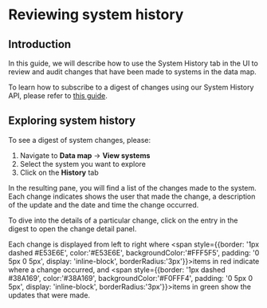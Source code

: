 
# Reviewing system history
<TutorialKey duration="2" product="Fides" topic="Data Mapping" video="true" interactive="true"/>

## Introduction

In this guide, we will describe how to use the System History tab in the UI to review and audit changes that have been made to systems in the data map.

<Callout emoji="" type="info">To learn how to subscribe to a digest of changes using our System History API, please refer to [this guide](/dev-docs/api/system_history_api).</Callout>

## Exploring system history

To see a digest of system changes, please:

1. Navigate to **Data map** → **View systems**
2. Select the system you want to explore
3. Click on the **History** tab

In the resulting pane, you will find a list of the changes made to the system. Each change indicates shows the user that made the change, a description of the update and the date and time the change occurred. 

<Screenshot img="/assets/img/tutorials/history-viewer.gif" description="Viewing system history" />

To dive into the details of a particular change, click on the entry in the digest to open the change detail panel.

Each change is displayed from left to right where <span style={{border: '1px dashed #E53E6E', color:'#E53E6E', backgroundColor:'#FFF5F5', padding: '0 5px 0 5px', display: 'inline-block', borderRadius:'3px'}}>items in red</span> indicate where a change occurred, and <span style={{border: '1px dashed #38A169', color:'#38A169', backgroundColor:'#F0FFF4', padding: '0 5px 0 5px', display: 'inline-block', borderRadius:'3px'}}>items in green</span> show the updates that were made.

<Screenshot img="/assets/img/tutorials/diff-view-history.gif" description="Viewing system changes" />
